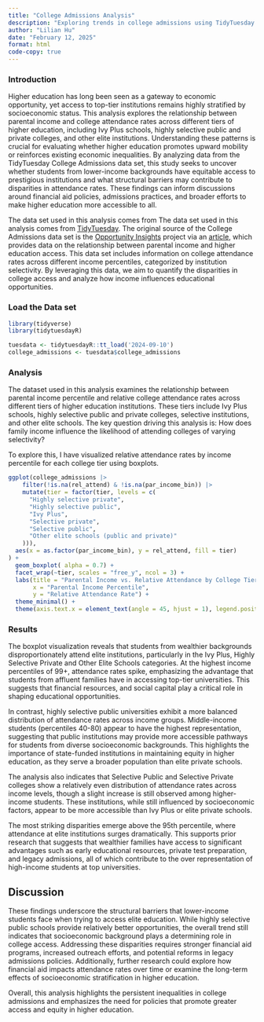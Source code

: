 ```yaml
---
title: "College Admissions Analysis"
description: "Exploring trends in college admissions using TidyTuesday data."
author: "Lilian Hu"
date: "February 12, 2025"
format: html
code-copy: true
---
```


### Introduction 

Higher education has long been seen as a gateway to economic opportunity, yet access to top-tier institutions remains highly stratified by socioeconomic status. This analysis explores the relationship between parental income and college attendance rates across different tiers of higher education, including Ivy Plus schools, highly selective public and private colleges, and other elite institutions. Understanding these patterns is crucial for evaluating whether higher education promotes upward mobility or reinforces existing economic inequalities. By analyzing data from the TidyTuesday College Admissions data set, this study seeks to uncover whether students from lower-income backgrounds have equitable access to prestigious institutions and what structural barriers may contribute to disparities in attendance rates. These findings can inform discussions around financial aid policies, admissions practices, and broader efforts to make higher education more accessible to all.

The data set used in this analysis comes from The data set used in this analysis comes from [TidyTuesday](https://github.com/rfordatascience/tidytuesday/tree/master/data/2024/2024-09-10). The original source of the College Admissions data set is the [Opportunity Insights](https://opportunityinsights.org/data/) project via an [article](https://www.nytimes.com/interactive/2017/01/18/upshot/some-colleges-have-more-students-from-the-top-1-percent-than-the-bottom-60.html), which provides data on the relationship between parental income and higher education access. This data set includes information on college attendance rates across different income percentiles, categorized by institution selectivity. By leveraging this data, we aim to quantify the disparities in college access and analyze how income influences educational opportunities.

### Load the Data set

```r
library(tidyverse)
library(tidytuesdayR)
```

```r
tuesdata <- tidytuesdayR::tt_load('2024-09-10')
college_admissions <- tuesdata$college_admissions
```

### Analysis

The dataset used in this analysis examines the relationship between parental income percentile and relative college attendance rates across different tiers of higher education institutions. These tiers include Ivy Plus schools, highly selective public and private colleges, selective institutions, and other elite schools. The key question driving this analysis is: How does family income influence the likelihood of attending colleges of varying selectivity?

To explore this, I have visualized relative attendance rates by income percentile for each college tier using boxplots.

```r
ggplot(college_admissions |>
    filter(!is.na(rel_attend) & !is.na(par_income_bin)) |>
    mutate(tier = factor(tier, levels = c(
      "Highly selective private", 
      "Highly selective public", 
      "Ivy Plus", 
      "Selective private", 
      "Selective public", 
      "Other elite schools (public and private)" 
    ))), 
  aes(x = as.factor(par_income_bin), y = rel_attend, fill = tier)
) +
  geom_boxplot( alpha = 0.7) +
  facet_wrap(~tier, scales = "free_y", ncol = 3) + 
  labs(title = "Parental Income vs. Relative Attendance by College Tier",
       x = "Parental Income Percentile", 
       y = "Relative Attendance Rate") +
  theme_minimal() +
  theme(axis.text.x = element_text(angle = 45, hjust = 1), legend.position = "none") 

```

### Results

The boxplot visualization reveals that students from wealthier backgrounds disproportionately attend elite institutions, particularly in the Ivy Plus, Highly Selective Private and Other Elite Schools categories. At the highest income percentiles of 99+, attendance rates spike, emphasizing the advantage that students from affluent families have in accessing top-tier universities. This suggests that financial resources, and social capital play a critical role in shaping educational opportunities.

In contrast, highly selective public universities exhibit a more balanced distribution of attendance rates across income groups. Middle-income students (percentiles 40-80) appear to have the highest representation, suggesting that public institutions may provide more accessible pathways for students from diverse socioeconomic backgrounds. This highlights the importance of state-funded institutions in maintaining equity in higher education, as they serve a broader population than elite private schools.

The analysis also indicates that Selective Public and Selective Private colleges show a relatively even distribution of attendance rates across income levels, though a slight increase is still observed among higher-income students. These institutions, while still influenced by socioeconomic factors, appear to be more accessible than Ivy Plus or elite private schools.

The most striking disparities emerge above the 95th percentile, where attendance at elite institutions surges dramatically. This supports prior research that suggests that wealthier families have access to significant advantages such as early educational resources, private test preparation, and legacy admissions, all of which contribute to the over representation of high-income students at top universities.

## Discussion

These findings underscore the structural barriers that lower-income students face when trying to access elite education. While highly selective public schools provide relatively better opportunities, the overall trend still indicates that socioeconomic background plays a determining role in college access. Addressing these disparities requires stronger financial aid programs, increased outreach efforts, and potential reforms in legacy admissions policies. Additionally, further research could explore how financial aid impacts attendance rates over time or examine the long-term effects of socioeconomic stratification in higher education.

Overall, this analysis highlights the persistent inequalities in college admissions and emphasizes the need for policies that promote greater access and equity in higher education.
